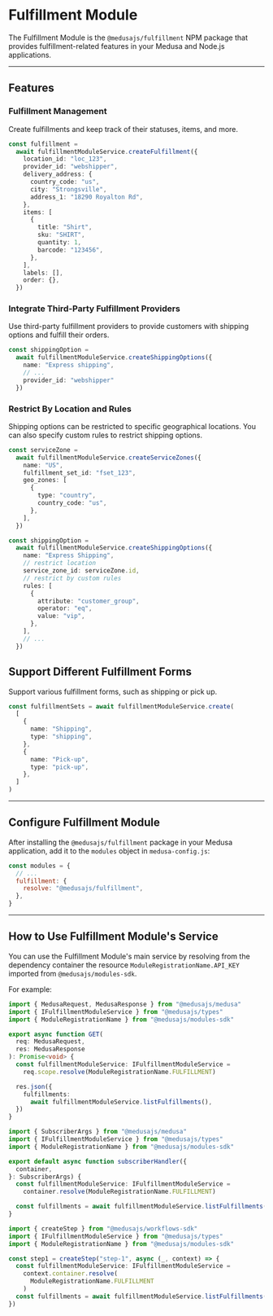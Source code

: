 
# Fulfillment Module

The Fulfillment Module is the `@medusajs/fulfillment` NPM package that provides fulfillment-related features in your Medusa and Node.js applications.

---

## Features

### Fulfillment Management

Create fulfillments and keep track of their statuses, items, and more.

```ts
const fulfillment =
  await fulfillmentModuleService.createFulfillment({
    location_id: "loc_123",
    provider_id: "webshipper",
    delivery_address: {
      country_code: "us",
      city: "Strongsville",
      address_1: "18290 Royalton Rd",
    },
    items: [
      {
        title: "Shirt",
        sku: "SHIRT",
        quantity: 1,
        barcode: "123456",
      },
    ],
    labels: [],
    order: {},
  })
```

### Integrate Third-Party Fulfillment Providers

Use third-party fulfillment providers to provide customers with shipping options and fulfill their orders.

```ts
const shippingOption =
  await fulfillmentModuleService.createShippingOptions({
    name: "Express shipping",
    // ...
    provider_id: "webshipper"
  })
```

### Restrict By Location and Rules

Shipping options can be restricted to specific geographical locations. You can also specify custom rules to restrict shipping options.

```ts
const serviceZone =
  await fulfillmentModuleService.createServiceZones({
    name: "US",
    fulfillment_set_id: "fset_123",
    geo_zones: [
      {
        type: "country",
        country_code: "us",
      },
    ],
  })

const shippingOption =
  await fulfillmentModuleService.createShippingOptions({
    name: "Express Shipping",
    // restrict location
    service_zone_id: serviceZone.id,
    // restrict by custom rules
    rules: [
      {
        attribute: "customer_group",
        operator: "eq",
        value: "vip",
      },
    ],
    // ...
  })
```

## Support Different Fulfillment Forms

Support various fulfillment forms, such as shipping or pick up.

```ts
const fulfillmentSets = await fulfillmentModuleService.create(
  [
    {
      name: "Shipping",
      type: "shipping",
    },
    {
      name: "Pick-up",
      type: "pick-up",
    },
  ]
)
```

---

## Configure Fulfillment Module

After installing the `@medusajs/fulfillment` package in your Medusa application, add it to the `modules` object in `medusa-config.js`:

```js title="medusa-config.js"
const modules = {
  // ...
  fulfillment: {
    resolve: "@medusajs/fulfillment",
  },
}
```

---

## How to Use Fulfillment Module's Service

You can use the Fulfillment Module's main service by resolving from the dependency container the resource `ModuleRegistrationName.API_KEY` imported from `@medusajs/modules-sdk`.

For example:

<Tabs groupId="resource-type" isCodeTabs={true}>
  <TabItem label="API Route" value="api-route" attributes={{
    title: "src/api/store/custom/route.ts"
  }}>

  ```ts
  import { MedusaRequest, MedusaResponse } from "@medusajs/medusa"
  import { IFulfillmentModuleService } from "@medusajs/types"
  import { ModuleRegistrationName } from "@medusajs/modules-sdk"

  export async function GET(
    req: MedusaRequest,
    res: MedusaResponse
  ): Promise<void> {
    const fulfillmentModuleService: IFulfillmentModuleService =
      req.scope.resolve(ModuleRegistrationName.FULFILLMENT)

    res.json({
      fulfillments:
        await fulfillmentModuleService.listFulfillments(),
    })
  }
  ```

  </TabItem>
  <TabItem label="Subscriber" value="subscribers" attributes={{
    title: "src/subscribers/custom-handler.ts"
  }}>

  ```ts
  import { SubscriberArgs } from "@medusajs/medusa"
  import { IFulfillmentModuleService } from "@medusajs/types"
  import { ModuleRegistrationName } from "@medusajs/modules-sdk"

  export default async function subscriberHandler({
    container,
  }: SubscriberArgs) {
    const fulfillmentModuleService: IFulfillmentModuleService =
      container.resolve(ModuleRegistrationName.FULFILLMENT)

    const fulfillments = await fulfillmentModuleService.listFulfillments()
  }
  ```

  </TabItem>
  <TabItem label="Workflow Step" value="workflow-step" attributes={{
    title: "src/workflows/hello-world/step1.ts"
  }}>

  ```ts
  import { createStep } from "@medusajs/workflows-sdk"
  import { IFulfillmentModuleService } from "@medusajs/types"
  import { ModuleRegistrationName } from "@medusajs/modules-sdk"

  const step1 = createStep("step-1", async (_, context) => {
    const fulfillmentModuleService: IFulfillmentModuleService =
      context.container.resolve(
        ModuleRegistrationName.FULFILLMENT
      )
    const fulfillments = await fulfillmentModuleService.listFulfillments()
  })
  ```

  </TabItem>
</Tabs>
